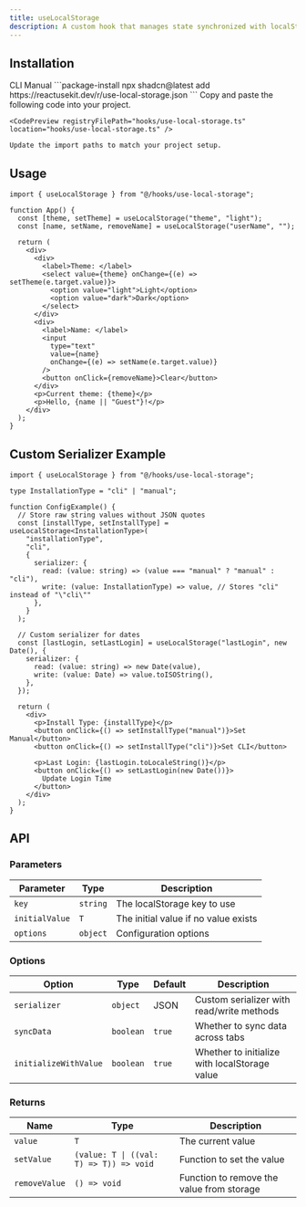 ```yaml
---
title: useLocalStorage
description: A custom hook that manages state synchronized with localStorage.
---
```


## Installation

<CodeTabs>
  <TabsList>
    <TabsTrigger value="cli">CLI</TabsTrigger>
    <TabsTrigger value="manual">Manual</TabsTrigger>
  </TabsList>
  
  <TabsContent value="cli">
    ```package-install
    npx shadcn@latest add https://reactusekit.dev/r/use-local-storage.json
    ```
  </TabsContent>
  
   <TabsContent value="manual">
    Copy and paste the following code into your project.

    <CodePreview registryFilePath="hooks/use-local-storage.ts" location="hooks/use-local-storage.ts" />

    Update the import paths to match your project setup.

  </TabsContent>
</CodeTabs>

## Usage

```tsx
import { useLocalStorage } from "@/hooks/use-local-storage";

function App() {
  const [theme, setTheme] = useLocalStorage("theme", "light");
  const [name, setName, removeName] = useLocalStorage("userName", "");

  return (
    <div>
      <div>
        <label>Theme: </label>
        <select value={theme} onChange={(e) => setTheme(e.target.value)}>
          <option value="light">Light</option>
          <option value="dark">Dark</option>
        </select>
      </div>
      <div>
        <label>Name: </label>
        <input
          type="text"
          value={name}
          onChange={(e) => setName(e.target.value)}
        />
        <button onClick={removeName}>Clear</button>
      </div>
      <p>Current theme: {theme}</p>
      <p>Hello, {name || "Guest"}!</p>
    </div>
  );
}
```

## Custom Serializer Example

```tsx
import { useLocalStorage } from "@/hooks/use-local-storage";

type InstallationType = "cli" | "manual";

function ConfigExample() {
  // Store raw string values without JSON quotes
  const [installType, setInstallType] = useLocalStorage<InstallationType>(
    "installationType",
    "cli",
    {
      serializer: {
        read: (value: string) => (value === "manual" ? "manual" : "cli"),
        write: (value: InstallationType) => value, // Stores "cli" instead of "\"cli\""
      },
    }
  );

  // Custom serializer for dates
  const [lastLogin, setLastLogin] = useLocalStorage("lastLogin", new Date(), {
    serializer: {
      read: (value: string) => new Date(value),
      write: (value: Date) => value.toISOString(),
    },
  });

  return (
    <div>
      <p>Install Type: {installType}</p>
      <button onClick={() => setInstallType("manual")}>Set Manual</button>
      <button onClick={() => setInstallType("cli")}>Set CLI</button>

      <p>Last Login: {lastLogin.toLocaleString()}</p>
      <button onClick={() => setLastLogin(new Date())}>
        Update Login Time
      </button>
    </div>
  );
}
```

## API

### Parameters

| Parameter      | Type     | Description                          |
| -------------- | -------- | ------------------------------------ |
| `key`          | `string` | The localStorage key to use          |
| `initialValue` | `T`      | The initial value if no value exists |
| `options`      | `object` | Configuration options                |

### Options

| Option                | Type      | Default | Description                                   |
| --------------------- | --------- | ------- | --------------------------------------------- |
| `serializer`          | `object`  | JSON    | Custom serializer with read/write methods     |
| `syncData`            | `boolean` | `true`  | Whether to sync data across tabs              |
| `initializeWithValue` | `boolean` | `true`  | Whether to initialize with localStorage value |

### Returns

| Name          | Type                                    | Description                               |
| ------------- | --------------------------------------- | ----------------------------------------- |
| `value`       | `T`                                     | The current value                         |
| `setValue`    | `(value: T \| ((val: T) => T)) => void` | Function to set the value                 |
| `removeValue` | `() => void`                            | Function to remove the value from storage |
